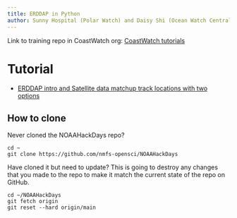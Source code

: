 ```yaml
---
title: ERDDAP in Python
author: Sunny Hospital (Polar Watch) and Daisy Shi (Ocean Watch Central Pacific)
---
```

Link to training repo in CoastWatch org: [CoastWatch tutorials](https://github.com/coastwatch-training/CoastWatch-Tutorials)

# Tutorial

* [ERDDAP intro and Satellite data matchup track locations with two options](erddap_intro_satellite_matchup_track_2_options.html)


## How to clone

Never cloned the NOAAHackDays repo?
```
cd ~
git clone https://github.com/nmfs-opensci/NOAAHackDays
```

Have cloned it but need to update? This is going to destroy any changes that you made to the repo to make it match the current state of the repo on GitHub.

```  
cd ~/NOAAHackDays
git fetch origin
git reset --hard origin/main
```


